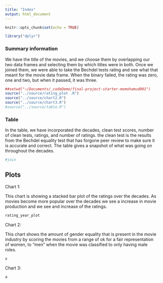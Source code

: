 ```yaml
---
title: "Index"
output: html_document
---
```


```r
knitr::opts_chunk$set(echo = TRUE)

library("dplyr")
```

### Summary information
We have the title of the movies, and we choose them by overlapping our two data frames and selecting them by which titles were in both. Once we joined them, we were able to take the Bechdel tests rating and see what that meant for the movie data frame. When the binary failed, the rating was zero, one and two, but when it passed, it was three. 
```r
##setwd("~/Documents/_codeDemo/final-project-starter-momohamud001")
source("../source/rating_plot .R")
source("../source/chart2.R")
source("../source/chart3.R")
#source("../source/table.R")
```


### Table
In the table, we have incorporated the decades, clean test scores, number of clean tests, ratings, and number of ratings. the clean test is the results from the Bechdel equality test that has forgone peer review to make sure it is accurate and correct. The table gives a snapshot of what was going on throughout the decades. 
```r

#join

```

## Plots

Chart 1:

This chart is showing a stacked bar plot of the ratings over the decades. As movies  become more
popular over the decades we see a increase in movie production and we see and increase of the ratings. 

```r

rating_year_plot

```

Chart 2:

This chart shows the amount of gender equality that is present in the movie industry by scoring the 
movies from a range of ok for a fair representation of women, to "men" when the movie was classified to only having 
male roles.

```r
x
```

Chart 3:
```r
a
```

